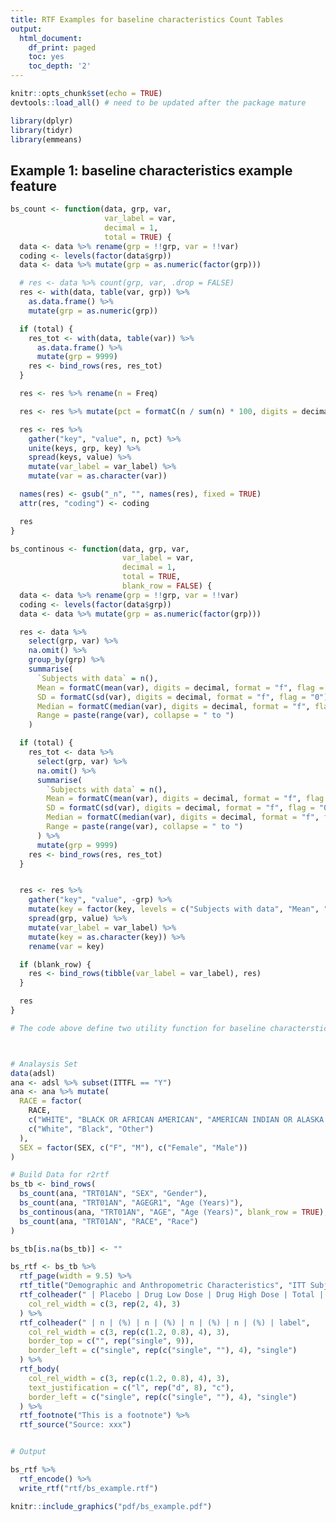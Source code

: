 ```yaml
---
title: RTF Examples for baseline characteristics Count Tables
output:
  html_document:
    df_print: paged
    toc: yes
    toc_depth: '2'
---
```


```r
knitr::opts_chunk$set(echo = TRUE)
devtools::load_all() # need to be updated after the package mature

library(dplyr)
library(tidyr)
library(emmeans)
```


## Example 1: baseline characteristics example feature
```r
bs_count <- function(data, grp, var,
                     var_label = var,
                     decimal = 1,
                     total = TRUE) {
  data <- data %>% rename(grp = !!grp, var = !!var)
  coding <- levels(factor(data$grp))
  data <- data %>% mutate(grp = as.numeric(factor(grp)))

  # res <- data %>% count(grp, var, .drop = FALSE)
  res <- with(data, table(var, grp)) %>%
    as.data.frame() %>%
    mutate(grp = as.numeric(grp))

  if (total) {
    res_tot <- with(data, table(var)) %>%
      as.data.frame() %>%
      mutate(grp = 9999)
    res <- bind_rows(res, res_tot)
  }

  res <- res %>% rename(n = Freq)

  res <- res %>% mutate(pct = formatC(n / sum(n) * 100, digits = decimal, format = "f", flag = "0"))

  res <- res %>%
    gather("key", "value", n, pct) %>%
    unite(keys, grp, key) %>%
    spread(keys, value) %>%
    mutate(var_label = var_label) %>%
    mutate(var = as.character(var))

  names(res) <- gsub("_n", "", names(res), fixed = TRUE)
  attr(res, "coding") <- coding

  res
}

bs_continous <- function(data, grp, var,
                         var_label = var,
                         decimal = 1,
                         total = TRUE,
                         blank_row = FALSE) {
  data <- data %>% rename(grp = !!grp, var = !!var)
  coding <- levels(factor(data$grp))
  data <- data %>% mutate(grp = as.numeric(factor(grp)))

  res <- data %>%
    select(grp, var) %>%
    na.omit() %>%
    group_by(grp) %>%
    summarise(
      `Subjects with data` = n(),
      Mean = formatC(mean(var), digits = decimal, format = "f", flag = "0"),
      SD = formatC(sd(var), digits = decimal, format = "f", flag = "0"),
      Median = formatC(median(var), digits = decimal, format = "f", flag = "0"),
      Range = paste(range(var), collapse = " to ")
    )

  if (total) {
    res_tot <- data %>%
      select(grp, var) %>%
      na.omit() %>%
      summarise(
        `Subjects with data` = n(),
        Mean = formatC(mean(var), digits = decimal, format = "f", flag = "0"),
        SD = formatC(sd(var), digits = decimal, format = "f", flag = "0"),
        Median = formatC(median(var), digits = decimal, format = "f", flag = "0"),
        Range = paste(range(var), collapse = " to ")
      ) %>%
      mutate(grp = 9999)
    res <- bind_rows(res, res_tot)
  }


  res <- res %>%
    gather("key", "value", -grp) %>%
    mutate(key = factor(key, levels = c("Subjects with data", "Mean", "SD", "Median", "Range"))) %>%
    spread(grp, value) %>%
    mutate(var_label = var_label) %>%
    mutate(key = as.character(key)) %>%
    rename(var = key)

  if (blank_row) {
    res <- bind_rows(tibble(var_label = var_label), res)
  }

  res
}

# The code above define two utility function for baseline characterstic tables.



# Analaysis Set
data(adsl)
ana <- adsl %>% subset(ITTFL == "Y")
ana <- ana %>% mutate(
  RACE = factor(
    RACE,
    c("WHITE", "BLACK OR AFRICAN AMERICAN", "AMERICAN INDIAN OR ALASKA NATIVE"),
    c("White", "Black", "Other")
  ),
  SEX = factor(SEX, c("F", "M"), c("Female", "Male"))
)

# Build Data for r2rtf
bs_tb <- bind_rows(
  bs_count(ana, "TRT01AN", "SEX", "Gender"),
  bs_count(ana, "TRT01AN", "AGEGR1", "Age (Years)"),
  bs_continous(ana, "TRT01AN", "AGE", "Age (Years)", blank_row = TRUE),
  bs_count(ana, "TRT01AN", "RACE", "Race")
)

bs_tb[is.na(bs_tb)] <- ""
```


```r
bs_rtf <- bs_tb %>%
  rtf_page(width = 9.5) %>%
  rtf_title("Demographic and Anthropometric Characteristics", "ITT Subjects") %>%
  rtf_colheader(" | Placebo | Drug Low Dose | Drug High Dose | Total | label",
    col_rel_width = c(3, rep(2, 4), 3)
  ) %>%
  rtf_colheader(" | n | (%) | n | (%) | n | (%) | n | (%) | label",
    col_rel_width = c(3, rep(c(1.2, 0.8), 4), 3),
    border_top = c("", rep("single", 9)),
    border_left = c("single", rep(c("single", ""), 4), "single")
  ) %>%
  rtf_body(
    col_rel_width = c(3, rep(c(1.2, 0.8), 4), 3),
    text_justification = c("l", rep("d", 8), "c"),
    border_left = c("single", rep(c("single", ""), 4), "single")
  ) %>%
  rtf_footnote("This is a footnote") %>%
  rtf_source("Source: xxx")


# Output

bs_rtf %>%
  rtf_encode() %>%
  write_rtf("rtf/bs_example.rtf")
```
```r
knitr::include_graphics("pdf/bs_example.pdf")
```
